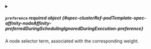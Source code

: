 

<PartialWeight />



<details className="config-field" data-expandable="true">
<summary>

##### `preference` <span className="config-field-required" data-required="true">required</span> <span className="config-field-type">object</span> <span className="config-field-default"></span> <span className="config-field-enum"></span> {#spec-clusterRef-podTemplate-spec-affinity-nodeAffinity-preferredDuringSchedulingIgnoredDuringExecution-preference}

A node selector term, associated with the corresponding weight.

</summary>

<PartialPreferencereference />


</details>
